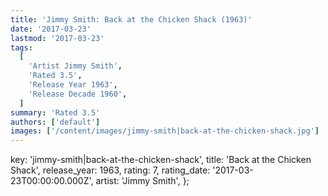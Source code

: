 ```yaml
---
title: 'Jimmy Smith: Back at the Chicken Shack (1963)'
date: '2017-03-23'
lastmod: '2017-03-23'
tags:
  [
    'Artist Jimmy Smith',
    'Rated 3.5',
    'Release Year 1963',
    'Release Decade 1960',
  ]
summary: 'Rated 3.5'
authors: ['default']
images: ['/content/images/jimmy-smith|back-at-the-chicken-shack.jpg']
---
```


  key: 'jimmy-smith|back-at-the-chicken-shack',
  title: 'Back at the Chicken Shack',
  release_year: 1963,
  rating: 7,
  rating_date: '2017-03-23T00:00:00.000Z',
  artist: 'Jimmy Smith',
};

<MusicRating data={data} />
